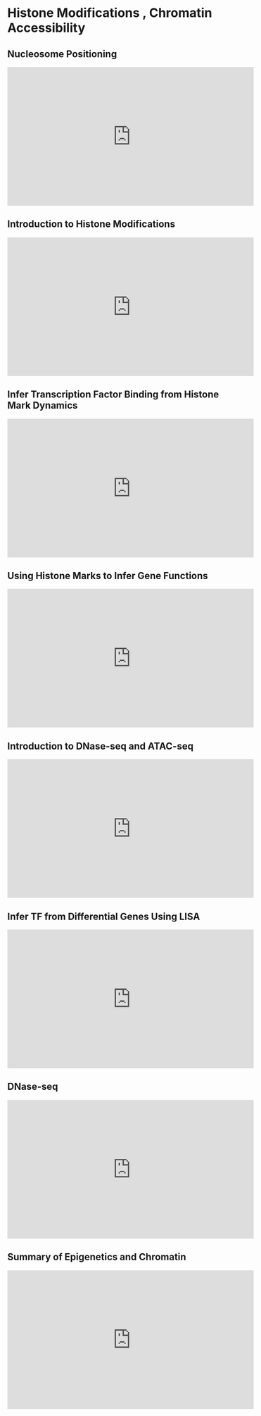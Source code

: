# Histone Modifications , Chromatin Accessibility {#hist}

## Nucleosome Positioning

<iframe width="560" height="315" src="https://www.youtube.com/embed/fLXnt43j2pU" frameborder="0" allow="accelerometer; autoplay; clipboard-write; encrypted-media; gyroscope; picture-in-picture" allowfullscreen></iframe>

## Introduction to Histone Modifications

<iframe width="560" height="315" src="https://www.youtube.com/embed/BlyvefYrWIQ" frameborder="0" allow="accelerometer; autoplay; clipboard-write; encrypted-media; gyroscope; picture-in-picture" allowfullscreen></iframe>

## Infer Transcription Factor Binding from Histone Mark Dynamics

<iframe width="560" height="315" src="https://www.youtube.com/embed/2YsYpbBpgn4" frameborder="0" allow="accelerometer; autoplay; clipboard-write; encrypted-media; gyroscope; picture-in-picture" allowfullscreen></iframe>

## Using Histone Marks to Infer Gene Functions

<iframe width="560" height="315" src="https://www.youtube.com/embed/OgshOEs58wo" frameborder="0" allow="accelerometer; autoplay; clipboard-write; encrypted-media; gyroscope; picture-in-picture" allowfullscreen></iframe>

## Introduction to DNase-seq and ATAC-seq

<iframe width="560" height="315" src="https://www.youtube.com/embed/c35spPG5Scw" frameborder="0" allow="accelerometer; autoplay; clipboard-write; encrypted-media; gyroscope; picture-in-picture" allowfullscreen></iframe>

## Infer TF from Differential Genes Using LISA

<iframe width="560" height="315" src="https://www.youtube.com/embed/BPcthBA3pSo" frameborder="0" allow="accelerometer; autoplay; clipboard-write; encrypted-media; gyroscope; picture-in-picture" allowfullscreen></iframe>

## DNase-seq

<iframe width="560" height="315" src="https://www.youtube.com/embed/gsb4FbsP48Q" frameborder="0" allow="accelerometer; autoplay; clipboard-write; encrypted-media; gyroscope; picture-in-picture" allowfullscreen></iframe>

## Summary of Epigenetics and Chromatin

<iframe width="560" height="315" src="https://www.youtube.com/embed/ujwtXIAWAEE" frameborder="0" allow="accelerometer; autoplay; clipboard-write; encrypted-media; gyroscope; picture-in-picture" allowfullscreen></iframe>